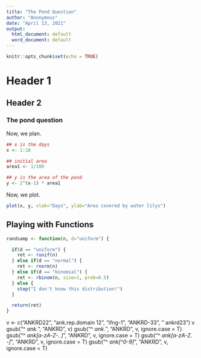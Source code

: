 ---
title: "The Pond Question"
author: "Anonymous"
date: "April 13, 2021"
output:
  html_document: default
  word_document: default
---

```{r setup, include=FALSE}
knitr::opts_chunk$set(echo = TRUE)
```

# Header 1

## Header 2

### The pond question

Now, we plan.

```{r}
## x is the days
x <- 1:10

## initial area
area1 <- 1/100

## y is the area of the pond
y <- 2^(x-1) * area1
```

Now, we plot.

```{r echo=TRUE}
plot(x, y, xlab="Days", ylab="Area covered by water lilys")
```



## Playing with Functions

```{r}
randsamp <- function(n, d="uniform") {

  if(d == "uniform") {
    ret <- runif(n)
  } else if(d == "normal") {
    ret <- rnorm(n)
  } else if(d == "binomial") {
    ret <- rbinom(n, size=1, prob=0.5)
  } else {
    stop("I don't know this distribution!")
  }

  return(ret)
}
```

v <- c("ANKRD22", "ank.rep.domain 12", "ifng-1", "ANKRD-33", "  ankrd23")
v
gsub("^ *ank.*", "ANKRD", v)
gsub("^ *ank.*", "ANKRD", v, ignore.case = T)
gsub("^ *ank[a-zA-Z-. ]*", "ANKRD", v, ignore.case = T)
gsub("^ *ank[a-zA-Z. -]*", "ANKRD", v, ignore.case = T)
gsub("^ *ank[^0-9]*", "ANKRD", v, ignore.case = T)

